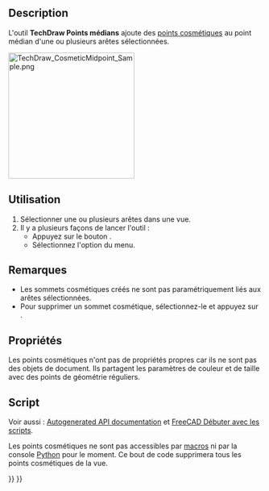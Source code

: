 <languages/>

{{Docnav/fr
|[[TechDraw_CosmeticVertex/fr|Point cosmétique]]
|[[TechDraw_Quadrants/fr|Sommets quadrants]]
|[[TechDraw_Workbench/fr|Atelier TechDraw]]
|IconL=TechDraw_CosmeticVertex.svg
|IconR=TechDraw_Quadrants.svg
|IconC=Workbench_TechDraw.svg
}}

{{GuiCommand/fr
|Name=TechDraw Midpoints
|Name/fr=TechDraw Points médians
|MenuLocation=TechDraw → Ajouter des sommets → Ajouter des points médians
|Workbenches=[[TechDraw_Workbench/fr|TechDraw]]
|Version=0.19
|SeeAlso=[[TechDraw_CosmeticVertex/fr|TechDraw Point cosmétique]], [[TechDraw_Quadrants/fr|TechDraw Sommets quadrants]]
}}

==Description==

L'outil '''TechDraw Points médians''' ajoute des [[TechDraw_CosmeticVertex/fr|points cosmétiques]] au point médian d'une ou plusieurs arêtes sélectionnées.

[[Image:TechDraw_CosmeticMidpoint_Sample.png|250px]]
{{Caption|Points cosmétiques au milieu d'arêtes}}

<span id="Usage"></span>
==Utilisation==

# Sélectionner une ou plusieurs arêtes dans une vue.
# Il y a plusieurs façons de lancer l'outil :
#* Appuyez sur le bouton {{Button|[[Image:TechDraw_Midpoints.svg|16px]] [[TechDraw_Midpoints/fr|Ajouter des sommets de points médians]]}}.
#* Sélectionnez l'option {{MenuCommand|TechDraw → Ajouter des sommets → [[Image:TechDraw_Midpoints.svg|16px]] Ajouter des points médians}} du menu.

<span id="Notes"></span>
==Remarques==

* Les sommets cosmétiques créés ne sont pas paramétriquement liés aux arêtes sélectionnées.
* Pour supprimer un sommet cosmétique, sélectionnez-le et appuyez sur {{KEY|Supprimer}}. {{Version/fr|1.0}}

<span id="Properties"></span>
==Propriétés==

Les points cosmétiques n'ont pas de propriétés propres car ils ne sont pas des objets de document. Ils partagent les paramètres de couleur et de taille avec des points de géométrie réguliers.

<span id="Scripting"></span>
==Script==

Voir aussi : [https://freecad.github.io/SourceDoc/ Autogenerated API documentation] et [[FreeCAD_Scripting_Basics/fr|FreeCAD Débuter avec les scripts]].

Les points cosmétiques ne sont pas accessibles par [[Macros/fr|macros]] ni par la console [[Python/fr|Python]] pour le moment. Ce bout de code supprimera tous les points cosmétiques de la vue.

{{Code|code=
v = App.ActiveDocument.View
v.clearCV()
App.ActiveDocument.recompute()
}}


{{Docnav/fr
|[[TechDraw_CosmeticVertex/fr|Point cosmétique]]
|[[TechDraw_Quadrants/fr|Sommets quadrants]]
|[[TechDraw_Workbench/fr|Atelier TechDraw]]
|IconL=TechDraw_CosmeticVertex.svg
|IconR=TechDraw_Quadrants.svg
|IconC=Workbench_TechDraw.svg
}}

{{TechDraw Tools navi{{#translation:}}}}
{{Userdocnavi{{#translation:}}}}
{{clear}}